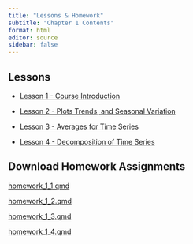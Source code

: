 ```yaml
---
title: "Lessons & Homework"
subtitle: "Chapter 1 Contents"
format: html
editor: source
sidebar: false
---
```


::: {.callout-tip icon=false}

## Lessons

-   [Lesson 1 - Course Introduction](chapter_1_lesson_1.html)

-   [Lesson 2 - Plots Trends, and Seasonal Variation](chapter_1_lesson_2.html)

-   [Lesson 3 - Averages for Time Series](chapter_1_lesson_3.html)

-   [Lesson 4 - Decomposition of Time Series](chapter_1_lesson_4.html)

:::


::: {.callout-note icon=false}

## Download Homework Assignments

<!-- ## need to update href link to correct files when we get them -->

<a href="https://tbrost.github.io/BYUI-Timeseries-Drafts/homework/homework_1_1.qmd" download="homework_1_1.qmd"> homework_1_1.qmd </a>

<a href="https://byuistats.github.io/timeseries/homework/HW-Draft.qmd" download="homework_1_2.qmd"> homework_1_2.qmd </a>

<a href="https://byuistats.github.io/timeseries/homework/HW-Draft.qmd" download="homework_1_3.qmd"> homework_1_3.qmd </a>

<a href="https://byuistats.github.io/timeseries/homework/HW-Draft.qmd" download="homework_1_4.qmd"> homework_1_4.qmd </a>

:::
